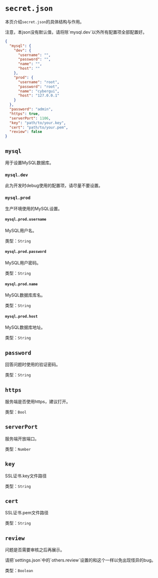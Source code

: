 
# `secret.json`

本页介绍`secret.json`的具体结构与作用。

<Callout type="warning" emoji="⚠️">
  注意，本json没有默认值，请将除`mysql.dev`以外所有配置项全部配置好。
</Callout>

```json filename="secret.json" copy
{
  "mysql": {
    "dev": {
      "username": "",
      "password": "",
      "name": "",
      "host": ""
    },
    "prod": {
      "username": "root",
      "password": "root",
      "name": "cybergui",
      "host": "127.0.0.1"
    }
  },
  "password": "admin",
  "https": true,
  "serverPort": 1106,
  "key": "path/to/your.key",
  "cert": "path/to/your.pem",
  "review": false
}
```

## `mysql`

用于设置MySQL数据库。

### `mysql.dev`

此为开发时debug使用的配置项，请尽量不要设置。

### `mysql.prod`

生产环境使用的MySQL设置。

#### `mysql.prod.username`

MySQL用户名。

类型：`String`

#### `mysql.prod.password`

MySQL用户密码。

类型：`String`

#### `mysql.prod.name`

MySQL数据库库名。

类型：`String`

#### `mysql.prod.host`

MySQL数据库地址。

类型：`String`

## `password`

回答问题时使用的验证密码。

类型：`String`

## `https`

服务端是否使用https，建议打开。

类型：`Bool`

## `serverPort`

服务端开放端口。

类型：`Number`

## `key`

SSL证书.key文件路径

类型：`String`

## `cert`

SSL证书.pem文件路径

类型：`String`

## `review`

问题是否需要审核之后再展示。
 
<Callout type="warning" emoji="⚠️">
  请把`settings.json`中的`others.review`设置的和这个一样以免出现怪异的bug。
</Callout>

类型：`Boolean`